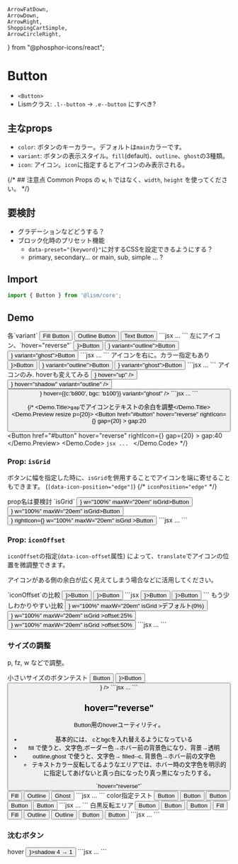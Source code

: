 	ArrowFatDown,
	ArrowDown,
	ArrowRight,
	ShoppingCartSimple,
	ArrowCircleRight,
} from "@phosphor-icons/react";

# Button

- `<Button>`
- Lismクラス: `.l--button` → `.e--button` にすべき?

## 主なprops
- `color`: ボタンのキーカラー。デフォルトは`main`カラーです。
- `variant`: ボタンの表示スタイル。`fill`(default)、`outline`、`ghost`の3種類。
- `icon`: アイコン。`icon`に指定するとアイコンのみ表示される。

{/* ## 注意点
Common Props の `w`, `h` ではなく、`width`, `height` を使ってください。 */}


## 要検討
- グラデーションなどどうする？
- ブロック化時のプリセット機能
	- `data-preset="{keyword}"`に対するCSSを設定できるようにする？
	- primary, secondary... or main, sub, simple ... ?


## Import

```js
import { Button } from '@lism/core';
```


## Demo

<Demo>
	<Demo.Title>各`variant`</Demo.Title>
	<Demo.Preview resize p={20}>
		<Cluster gap={20}>
			<Button href="#button">Fill Button</Button>
			<Button href="#button" variant="outline">Outline Button</Button>
			<Button href="#button" variant="ghost">Text Button</Button>
		</Cluster>
	</Demo.Preview>
	<Demo.Code>
		```jsx
		...
		```
	</Demo.Code>
</Demo>

<Demo>
	<Demo.Title>左にアイコン、`hover="reverse"`</Demo.Title>
	<Demo.Preview resize p={20}>
		<Cluster gap={20}>
			<Button href="#button" leftIcon={<ShoppingCartSimple />}>Button</Button>
			<Button href="#button" leftIcon={<ShoppingCartSimple />} variant="outline">Button</Button>
			<Button href="#button" leftIcon={<ShoppingCartSimple />} variant="ghost">Button</Button>
		</Cluster>
	</Demo.Preview>
	<Demo.Code>
		```jsx
		...
		```
	</Demo.Code>
</Demo>

<Demo>
	<Demo.Title>アイコンを右に。カラー指定もあり</Demo.Title>
	<Demo.Preview resize p={20}>
		<Cluster gap={20}>
			<Button href="#button" rightIcon={<ArrowRight />}>Button</Button>
			<Button href="#button" rightIcon={<ArrowRight />} variant="outline">Button</Button>
			<Button href="#button" rightIcon={<ArrowRight />} variant="ghost">Button</Button>
		</Cluster>
	</Demo.Preview>
	<Demo.Code>
		```jsx
		...
		```
	</Demo.Code>
</Demo>

<Demo>
	<Demo.Title>アイコンのみ. hoverも変えてみる</Demo.Title>
	<Demo.Preview resize p={20}>
		<Cluster gap={20}>
			<Button href="#button" icon={<ShoppingCartSimple />} hover="up" />
			<Button href="#button" icon={<ArrowFatDown />} hover="shadow" variant="outline" />
			<Button href="#button" icon={<ArrowRight />} hover={{c:'b800', bgc: 'b100'}} variant="ghost" />
		</Cluster>
	</Demo.Preview>
	<Demo.Code>
		```jsx
		...
		```
	</Demo.Code>
</Demo>


{/* <Demo>
	<Demo.Title>`gap`でアイコンとテキストの余白を調整</Demo.Title>
	<Demo.Preview resize p={20}>
		<Cluster gap={20}>
			<Button
				href="#button"
				hover="reverse"
				rightIcon={<ArrowRight />}
				gap={20}
			>
				gap:20
			</Button>
			<Button
				href="#button"
				hover="reverse"
				rightIcon={<ArrowRight />}
				gap={20}
			>
				gap:40
			</Button>
		</Cluster>
	</Demo.Preview>
	<Demo.Code>
		```jsx
		...
		```
	</Demo.Code>
</Demo> */}


### Prop: `isGrid`

ボタンに幅を指定した時に、`isGrid`を併用することでアイコンを端に寄せることもできます。
(`[data-icon-position="edge"]`)
 {/* `iconPosition="edge"` */}

<Alert preset="warning">
prop名は要検討
</Alert>

<Demo>
	<Demo.Title>`isGrid`</Demo.Title>
	<Demo.Preview resize p={20} isFlow flowGap={20}>
			<Button href="#button" leftIcon={<ShoppingCartSimple />} w="100%" maxW="20em" isGrid>Button</Button>
			<Button href="#button" rightIcon={<ArrowRight />} w="100%" maxW="20em" isGrid>Button</Button>
			<Button
				href="#button"
				leftIcon={<ShoppingCartSimple />}
				rightIcon={<ArrowRight />}
				w="100%"
				maxW="20em"
				isGrid
			>Button</Button>
	</Demo.Preview>
	<Demo.Code>
		```jsx
		...
		```
	</Demo.Code>
</Demo>


### Prop: `iconOffset`

`iconOffset`の指定(`data-icon-offset`属性) によって、`translate`でアイコンの位置を微調整できます。

アイコンがある側の余白が広く見えてしまう場合などに活用してください。

<Demo>
	<Demo.Title>`iconOffset`の比較</Demo.Title>
	<Demo.Preview resize p={20} flowGap='20'>
		<Button href="#button" iconOffset="0%" rightIcon={<ArrowRight />}>Button</Button>
		<Button href="#button" iconOffset="10%" rightIcon={<ArrowRight />}>Button</Button>
	</Demo.Preview>
	<Demo.Code>
		```jsx
		<Button href="#button" iconOffset="0%" rightIcon={<ArrowRight />}>Button</Button>
		<Button href="#button" iconOffset="10%" rightIcon={<ArrowRight />}>Button</Button>
		```
	</Demo.Code>
</Demo>

<Demo>
	<Demo.Title>もう少しわかりやすい比較</Demo.Title>
	<Demo.Preview resize p={20} flowGap='20'>
		<Button
			href="#button"
			rightIcon={<ArrowRight />}
			w="100%"
			maxW="20em"
			isGrid
		>デフォルト(0%)</Button>
		<Button
			iconOffset="25%"
			href="#button"
			rightIcon={<ArrowRight />}
			w="100%"
			maxW="20em"
			isGrid
		>offset:25%</Button>
		<Button
			iconOffset="50%"
			href="#button"
			rightIcon={<ArrowRight />}
			w="100%"
			maxW="20em"
			isGrid
		>offset:50%</Button>
	</Demo.Preview>
	<Demo.Code>
		```jsx
		...
		```
	</Demo.Code>
</Demo>


### サイズの調整

p, fz, w などで調整。

<Demo>
	<Demo.Title>小さいサイズのボタンテスト</Demo.Title>
	<Demo.Preview resize p={20}>
		<Cluster gap={20}>
			<Button href="#button" variant="ghost" color="main" fz="xs" p={10} hover={{ bgc: "b100" }}>Button</Button>
			<Button href="#button" variant="fill" color="purple" fz="xs" p={10} hover="reverse" leftIcon={<ArrowRight />}>Button</Button>
			<Button
				href="#button"
				variant="fill"
				fz="xs"
				p={20}
				hover="fade"
				icon={<ShoppingCartSimple />}
			/>
		</Cluster>
	</Demo.Preview>
	<Demo.Code>
		```jsx
		...
		```
	</Demo.Code>
</Demo>


## hover="reverse"

Button用のhoverユーティリティ。

- 基本的には、 cとbgcを入れ替えるようになっている
- fill で使うと、文字色,ボーダー色→ホバー前の背景色になり、背景→透明
- outline,ghost で使うと、文字色→ filled--c, 背景色→ホバー前の文字色
	- テキストカラー反転してるようなエリアでは、ホバー時の文字色を明示的に指定してあげないと真っ白になったり真っ黒になったりする。

<Demo>
	<Demo.Title>`hover="reverse"`</Demo.Title>
	<Demo.Preview resize p={20}>
		<Cluster gap={20}>
			<Button href="#button" hover="reverse">Fill</Button>
			<Button href="#button" hover="reverse" variant="outline">Outline</Button>
			<Button href="#button" hover="reverse" variant="ghost">Ghost</Button>
		</Cluster>
	</Demo.Preview>
	<Demo.Code>
		```jsx
		...
		```
	</Demo.Code>
</Demo>

<Demo>
	<Demo.Title>color指定テスト</Demo.Title>
	<Demo.Preview resize p={20}>
		<Cluster gap={20}>
			<Button href="#button" hover="reverse" color="blue">Button</Button>
			<Button href="#button" hover="reverse" color="blue" c="purple">Button</Button>
			<Button href="#button" hover="reverse" variant="outline" color="pink">Button</Button>
			<Button href="#button" hover="reverse" variant="ghost" color="pink">Button</Button>
			<Button href="#button" hover="reverse" variant="ghost" bgc="pale">Button</Button>
		</Cluster>
	</Demo.Preview>
	<Demo.Code>
		```jsx
		...
		```
	</Demo.Code>
</Demo>

<Demo>
	<Demo.Title>白黒反転エリア</Demo.Title>
	<Demo.Preview resize p={20}>
		<Box gap={20} p={20} hasLayer c="white">
			<MediaLayer src="/img/demo-img.jpeg" alt="" width={960} height={640} z='-1'/>
			<FilterLayer blur='4px' z='-1'/>
			<FilterLayer bgc="#000" opacity='0.5' z='-1'/>
			<DammyText />
			<Cluster mbs={30} gap={20}>
				<Button href="#button" hover="reverse" variant="fill">Button</Button>
				<Button href="#button" hover="reverse" variant="outline">Button</Button>
				<Button href="#button" hover="reverse" variant="ghost">Button</Button>
			</Cluster>
			<Cluster mbs={30} gap={20}>
				<Button href="#button" hover="reverse" color="b100" c="b900">Fill</Button>
				<Button href="#button" hover="reverse" color="blue">Fill</Button>
				<Button href="#button" hover="reverse" variant="outline" color="#fff">Outline</Button>
				<Button href="#button" hover={["reverse", { c:'#000' }]} variant="outline" color="#fff">Outline</Button>
				<Button href="#button" hover="reverse" variant="ghost" color="#fff">Button</Button>
				<Button href="#button" hover={["reverse", { c:'#000' }]} variant="ghost" color="#fff">Button</Button>
			</Cluster>
		</Box>
	</Demo.Preview>
	<Demo.Code>
		```jsx
		...
		```
	</Demo.Code>
</Demo>


### 沈むボタン

<Demo>
	<Demo.Title>hover</Demo.Title>
	<Demo.Preview resize p={20}>
		<Cluster gap={20}>
			<Button href="#button" variant="outline" shadow="4" hover={{ shadow: "1" }} leftIcon={<ArrowRight />}>shadow 4 → 1</Button>
		</Cluster>
	</Demo.Preview>
	<Demo.Code>
		```jsx
		...
		```
	</Demo.Code>
</Demo>
